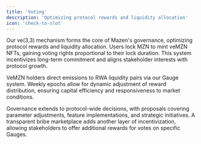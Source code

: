 ```yaml
---
title: 'Voting'
description: 'Optimizing protocol rewards and liquidity allocation'
icon: 'check-to-slot'
---
```


Our ve(3,3) mechanism forms the core of Mazen's governance, optimizing protocol rewards and liquidity allocation. Users lock MZN to mint veMZN NFTs, gaining voting rights proportional to their lock duration. This system incentivizes long-term commitment and aligns stakeholder interests with protocol growth.

VeMZN holders direct emissions to RWA liquidity pairs via our Gauge system. Weekly epochs allow for dynamic adjustment of reward distribution, ensuring capital efficiency and responsiveness to market conditions.

Governance extends to protocol-wide decisions, with proposals covering parameter adjustments, feature implementations, and strategic initiatives. A transparent bribe marketplace adds another layer of incentivization, allowing stakeholders to offer additional rewards for votes on specific Gauges.



